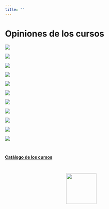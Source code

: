 ```yaml
---
title: ""
---
```


# **Opiniones de los cursos**

![](images/2-01.png)

![](images/3-02.png)

![](images/4-01.png)

![](images/1-01.png)

![](images/3-01.png)

![](images/2.png)

![](images/1.png)

![](images/4.png)

![](images/5.png)

![](images/6.png)

![](images/7.png)

\

[**Catálogo de los cursos**](https://geostyle.github.io/cursos.html)


\

<center>
![](images/logo_final.png){width="100"}
</center>